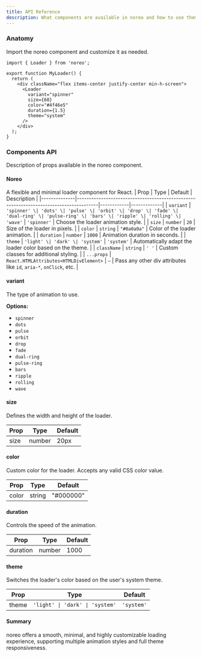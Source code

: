 ```yaml
---
title: API Reference
description: What components are available in noreo and how to use them.
---
```


### Anatomy

Import the noreo component and customize it as needed.

```tsx:MyLoader.tsx
import { Loader } from 'noreo';

export function MyLoader() {
  return (
    <div className="flex items-center justify-center min-h-screen">
      <Loader
        variant="spinner"
        size={60}
        color="#4f46e5"
        duration={1.5}
        theme="system"
      />
    </div>
  );
}
```

### Components API

Description of props available in the noreo component.

#### Noreo

A flexible and minimal loader component for React.
| Prop | Type | Default | Description |
|--------------|---------------------------------------------------------------------------------------|------------|-------------|
| `variant` | `'spinner' \| 'dots' \| 'pulse' \| 'orbit' \| 'drop' \| 'fade' \| 'dual-ring' \| 'pulse-ring' \| 'bars' \| 'ripple' \| 'rolling' \| 'wave'` | `'spinner'` | Choose the loader animation style. |
| `size` | `number` | `20` | Size of the loader in pixels. |
| `color` | `string` | `"#0a0a0a"` | Color of the loader animation. |
| `duration` | `number` | `1000` | Animation duration in seconds. |
| `theme` | `'light' \| 'dark' \| 'system'` | `'system'` | Automatically adapt the loader color based on the theme. |
| `className` | `string` | `' '` | Custom classes for additional styling. |
| `...props` | `React.HTMLAttributes<HTMLDivElement>` | `—` | Pass any other div attributes like `id`, `aria-*`, `onClick`, etc. |

#### variant

The type of animation to use.

**Options:**
- `spinner`
- `dots`
- `pulse`
- `orbit`
- `drop`
- `fade`
- `dual-ring`
- `pulse-ring`
- `bars`
- `ripple`
- `rolling`
- `wave`

#### size

Defines the width and height of the loader.

| Prop  | Type    | Default |
|-------|---------|---------|
| size  | number  | 20px    |

#### color

Custom color for the loader. Accepts any valid CSS color value.

| Prop   | Type    | Default |
|--------|---------|---------|
| color  | string  | "#000000" |


#### duration

Controls the speed of the animation.

| Prop      | Type    | Default |
|-----------|---------|---------|
| duration  | number  | 1000    |


#### theme

Switches the loader's color based on the user's system theme.

| Prop   | Type                         | Default |
|--------|------------------------------|---------|
| theme  | `'light' \| 'dark' \| 'system'` | `'system'` | `system` |


#### Summary

noreo offers a smooth, minimal, and highly customizable loading experience, supporting multiple animation styles and full theme responsiveness.